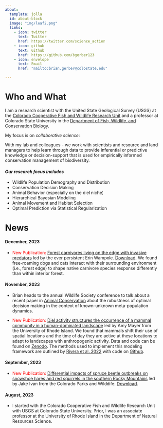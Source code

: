 ```yaml
---
about:
  template: jolla
  id: about-block
  image: "img/leaf2.png"
  links:
    - icon: twitter
      text: Twitter
      href: https://twitter.com/science_action
    - icon: github
      text: Github
      href: https://github.com/bgerber123
    - icon: envelope
      text: Email
      href: "mailto:brian.gerber@colostate.edu"  

---
```


::: {#about-block}
:::

# Who and What

I am a research scientist with the United State Geological Survey (USGS) at the [Colorado Cooperative Fish and Wildlife Research Unit](https://www1.usgs.gov/coopunits/unit/Colorado) and a professor at Colorado State University in the [Department of Fish, Wildlife, and Conservation Biology](https://warnercnr.colostate.edu/fwcb/).


My focus is on *collaborative science*:

With my lab and colleagues - we work with scientists and resource and land managers to help learn through data to provide inferential or predictive knowledge or decision-support that is used for empirically informed conservation management of biodiversity. 

#### *Our research focus includes*

- Wildlife Population Demography and Distribution
- Conservation Decision Making
- Animal Behavior (especially on the diel niche)
- Hierarchical Bayesian Modeling
- Animal Movement and Habitat Selection
- Optimal Prediction via Statistical Regularization



# News

#### December, 2023

- <span style="color:red;">New Publication:</span> [Forest carnivores living on the edge with invasive predators](https://zslpublications.onlinelibrary.wiley.com/doi/epdf/10.1111/acv.12926) led by the ever persistent Erin Wampole. [Download](/publications/Wampole et al. 2023.pdf). We found free-roaming dogs and cats interact with their surrounding environment (i.e., forest edge) to shape native carnivore species response differently than within interior forest. 

#### November, 2023 

- Brian heads to the annual Wildlife Society conference to talk about a recent paper in [Animal Conservation](https://zslpublications.onlinelibrary.wiley.com/doi/full/10.1111/acv.12877) about the robustness of optimal decision making in the context of known-unknown meta-population dynamics. 

- <span style="color:red;">New Publication:</span> [Diel activity structures the occurrence of a mammal community in a human-dominated landscape](https://onlinelibrary.wiley.com/doi/epdf/10.1002/ece3.10684) led by Amy Mayer from the University of Rhode Island. We found that mammals shift their use of spatial locations and the time of day they are active at these locations to adapt to landscapes with anthropogenic activity. Data and code can be found on [Zenodo](https://zenodo.org/records/8240192). The methods used to implement this modeling framework are outlined by [Rivera et al. 2022](https://doi.org/10.1086/720714) with code on  [Github](https://github.com/bgerber123/multi.state.diel.occupancy.model).

#### September, 2023 

- <span style="color:red;">New Publication:</span> [Differential impacts of spruce beetle outbreaks on snowshoe hares and red squirrels in the southern Rocky Mountains](https://www.sciencedirect.com/science/article/pii/S037811272300381X) led by Jake Ivan from the Colorado Parks and Wilddife. [Download](/publications/Ivan et al. 2023.pdf).

#### August, 2023 
- I started with the Colorado Cooperative Fish and Wildlife Research Unit with USGS at Colorado State University. Prior, I was an associate professor at the University of Rhode Island in the Department of Natural Resources Science.




